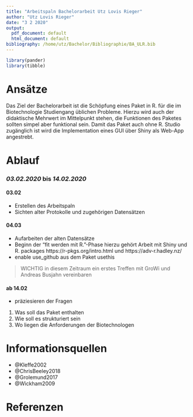 ```yaml
---
title: "Arbeitspaln Bachelorarbeit Utz Lovis Rieger"
author: "Utz Lovis Rieger"
date: "3 2 2020"
output:
  pdf_document: default
  html_document: default
bibliography: /home/utz/Bachelor/Bibliographie/BA_ULR.bib
---
```

```r
library(pander)
library(tibble)
```

# Ansätze
Das Ziel der Bachelorarbeit ist die Schöpfung eines Paket in R. für die im Biotechnologie Studiengang üblichen Probleme.
Hierzu wird auch der didaktische Mehrwert im Mittelpunkt stehen, die Funktionen des Paketes sollten simpel aber funktional sein. 
Damit das Paket auch ohne R. Studio zugänglich ist wird die Implementation eines GUI über Shiny als Web-App angestrebt.

# Ablauf
### *03.02.2020* bis *14.02.2020*
#### 03.02

* Erstellen des Arbeitspaln
* Sichten alter Protokolle und zugehörigen Datensätzen

#### 04.03 

* Aufarbeiten der alten Datensätze 
* Beginn der "fit werden mit R."-Phase hierzu gehört Arbeit mit Shiny und R. packages https://r-pkgs.org/intro.html und https://adv-r.hadley.nz/
* enable use_github aus dem Paket usethis

> WICHTIG in diesem Zeitraum ein erstes Treffen mit GroWi und Andreas Busjahn vereinbaren

#### ab 14.02

* präziesieren der Fragen
1. Was soll das Paket enthalten
2. Wie soll es strukturiert sein
3. Wo liegen die Anforderungen der Biotechnologen 

# Informationsquellen
* @Kleffe2002
* @ChrisBeeley2018
* @Grolemund2017
* @Wickham2009

# Referenzen
